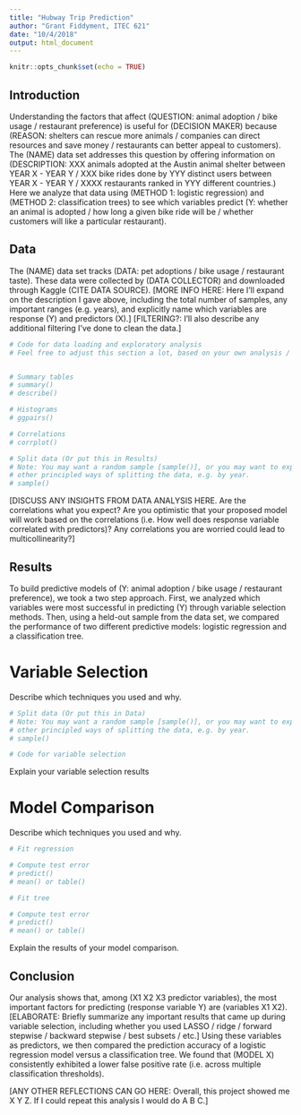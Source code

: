 ```yaml
---
title: "Hubway Trip Prediction"
author: "Grant Fiddyment, ITEC 621"
date: "10/4/2018"
output: html_document
---
```


```r
knitr::opts_chunk$set(echo = TRUE)
```

## Introduction

Understanding the factors that affect (QUESTION: animal adoption / bike usage / restaurant preference) is useful for (DECISION MAKER) because (REASON: shelters can rescue more animals / companies can direct resources and save money / restaurants can better appeal to customers). The (NAME) data set addresses this question by offering information on (DESCRIPTION: XXX animals adopted at the Austin animal shelter between YEAR X - YEAR Y / XXX bike rides done by YYY distinct users between YEAR X - YEAR Y / XXXX restaurants ranked in YYY different countries.) Here we analyze that data using (METHOD 1: logistic regression) and (METHOD 2: classification trees) to see which variables predict (Y: whether an animal is adopted / how long a given bike ride will be / whether customers will like a particular restaurant).

## Data

The (NAME) data set tracks (DATA: pet adoptions / bike usage / restaurant taste). These data were collected by (DATA COLLECTOR) and downloaded through Kaggle (CITE DATA SOURCE).
[MORE INFO HERE: Here I'll expand on the description I gave above, including the total number of samples, any important ranges (e.g. years), and explicitly name which variables are response (Y) and predictors (X).]
[FILTERING?: I'll also describe any additional filtering I've done to clean the data.]

```r
# Code for data loading and exploratory analysis
# Feel free to adjust this section a lot, based on your own analysis / insights


# Summary tables
# summary()
# describe()

# Histograms
# ggpairs()

# Correlations
# corrplot()

# Split data (Or put this in Results)
# Note: You may want a random sample [sample()], or you may want to explore
# other principled ways of splitting the data, e.g. by year.
# sample()

```

[DISCUSS ANY INSIGHTS FROM DATA ANALYSIS HERE. Are the correlations what you expect? Are you optimistic that your proposed model will work based on the correlations (i.e. How well does response variable correlated with predictors)? Any correlations you are worried could lead to multicollinearity?]

## Results

To build predictive models of (Y: animal adoption / bike usage / restaurant preference), we took a two step approach. First, we analyzed which variables were most successful in predicting (Y) through variable selection methods. Then, using a held-out sample from the data set, we compared the performance of two different predictive models: logistic regression and a classification tree.

# Variable Selection

Describe which techniques you used and why.

```r

# Split data (Or put this in Data)
# Note: You may want a random sample [sample()], or you may want to explore
# other principled ways of splitting the data, e.g. by year.
# sample()

# Code for variable selection

```

Explain your variable selection results

# Model Comparison

Describe which techniques you used and why.

```r

# Fit regression

# Compute test error
# predict()
# mean() or table()

# Fit tree

# Compute test error
# predict()
# mean() or table()

```

Explain the results of your model comparison.

## Conclusion

Our analysis shows that, among (X1 X2 X3 predictor variables), the most important factors for predicting (response variable Y) are (variables X1 X2). [ELABORATE: Briefly summarize any important results that came up during variable selection, including whether you used LASSO / ridge / forward stepwise / backward stepwise / best subsets / etc.] Using these variables as predictors, we then compared the prediction accuracy of a logistic regression model versus a classification tree. We found that (MODEL X) consistently exhibited a lower false positive rate (i.e. across multiple classification thresholds).

[ANY OTHER REFLECTIONS CAN GO HERE: Overall, this project showed me X Y Z. If I could repeat this analysis I would do A B C.]
 
